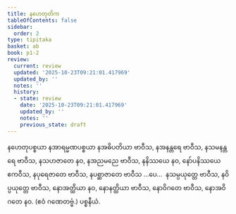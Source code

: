 ```yaml
---
title: နဟေတုတိက
tableOfContents: false
sidebar:
  order: 2
type: tipitaka
basket: ab
book: p1-2
review:
  current: review
  updated: '2025-10-23T09:21:01.417969'
  updated_by: ''
  notes: ''
  history:
  - state: review
    date: '2025-10-23T09:21:01.417969'
    updated_by: ''
    notes: ''
    previous_state: draft
---
```



<ReviewStatus review={frontmatter.review} showDetails={true} />

<HypothesisAnnotation frontmatter={frontmatter} />

<DynamicBreadcrumb />

<Paragraph number="3093" book="p1-2">
နဟေတုပစ္စယာ နအာရမ္မဏပစ္စယာ နအဓိပတိယာ ဗာဝီသ, နအနန္တရေ ဗာဝီသ, နသမနန္တရေ ဗာဝီသ, နသဟဇာတေ နဝ, နအညမညေ ဗာဝီသ, နနိဿယေ နဝ, နော်ပနိဿယေ ဧကဝီသ, နပုရေဇာတေ ဗာဝီသ, နပစ္ဆာဇာတေ ဗာဝီသ …ပေ…  နသမ္ပယုတ္တေ ဗာဝီသ, နဝိပ္ပယုတ္တေ ဗာဝီသ, နောအတ္ထိယာ နဝ, နောနတ္ထိယာ ဗာဝီသ, နောဝိဂတေ ဗာဝီသ, နောအဝိဂတေ နဝ. (ဧဝံ ဂဏေတဗ္ဗံ.)

</Paragraph>

<Paragraph number="3094" type="center" book="p1-2">
ပစ္စနီယံ.
</Paragraph>